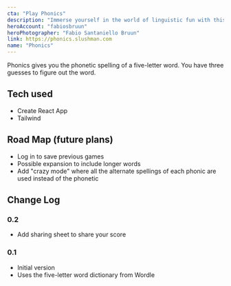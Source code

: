 ```yaml
---
cta: "Play Phonics"
description: "Immerse yourself in the world of linguistic fun with this captivating game! Challenge your word-savvy skills by guessing five-letter words solely based on their phonetic spellings, providing an entertaining and educational experience for word enthusiasts of all ages!"
heroAccount: "fabiosbruun"
heroPhotographer: "Fabio Santaniello Bruun"
link: https://phonics.slushman.com
name: "Phonics"
---
```


Phonics gives you the phonetic spelling of a five-letter word. You have three guesses to figure out the word.

## Tech used
* Create React App
* Tailwind

## Road Map (future plans)

* Log in to save previous games
* Possible expansion to include longer words
* Add "crazy mode" where all the alternate spellings of each phonic are used instead of the phonetic

## Change Log

### 0.2

* Add sharing sheet to share your score

### 0.1

* Initial version
* Uses the five-letter word dictionary from Wordle
